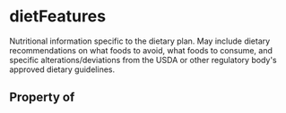 # dietFeatures

Nutritional information specific to the dietary plan. May include dietary recommendations on what foods to avoid, what foods to consume, and specific alterations/deviations from the USDA or other regulatory body's approved dietary guidelines.

## Property of



